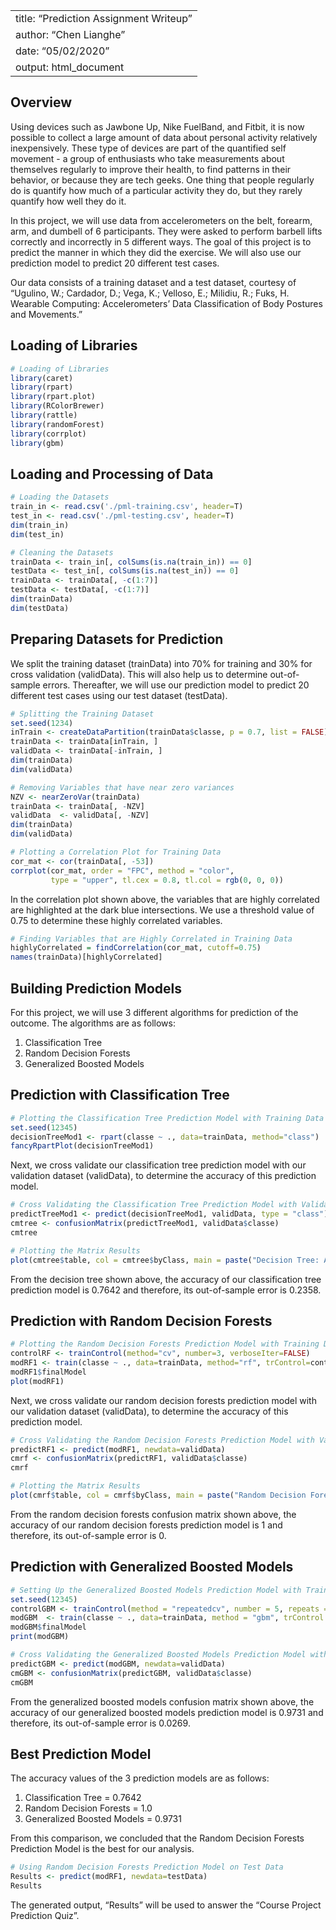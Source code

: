 
---
title: "Prediction Assignment Writeup"
author: "Chen Lianghe"
date: "05/02/2020"
output: html_document
---

## Overview

Using devices such as Jawbone Up, Nike FuelBand, and Fitbit, it is now possible to collect a large amount of data about personal activity relatively inexpensively. These type of devices are part of the quantified self movement - a group of enthusiasts who take measurements about themselves regularly to improve their health, to find patterns in their behavior, or because they are tech geeks. One thing that people regularly do is quantify how much of a particular activity they do, but they rarely quantify how well they do it.

In this project, we will use data from accelerometers on the belt, forearm, arm, and dumbell of 6 participants. They were asked to perform barbell lifts correctly and incorrectly in 5 different ways. The goal of this project is to predict the manner in which they did the exercise. We will also use our prediction model to predict 20 different test cases.

Our data consists of a training dataset and a test dataset, courtesy of "Ugulino, W.; Cardador, D.; Vega, K.; Velloso, E.; Milidiu, R.; Fuks, H. Wearable Computing: Accelerometers’ Data Classification of Body Postures and Movements.”

## Loading of Libraries

```r

# Loading of Libraries
library(caret)
library(rpart)
library(rpart.plot)
library(RColorBrewer)
library(rattle)
library(randomForest)
library(corrplot)
library(gbm)

```

## Loading and Processing of Data

```r

# Loading the Datasets
train_in <- read.csv('./pml-training.csv', header=T)
test_in <- read.csv('./pml-testing.csv', header=T)
dim(train_in)
dim(test_in)

```

```r

# Cleaning the Datasets
trainData <- train_in[, colSums(is.na(train_in)) == 0]
testData <- test_in[, colSums(is.na(test_in)) == 0]
trainData <- trainData[, -c(1:7)]
testData <- testData[, -c(1:7)]
dim(trainData)
dim(testData)

```

## Preparing Datasets for Prediction

We split the training dataset (trainData) into 70% for training and 30% for cross validation (validData). This will also help us to determine out-of-sample errors. Thereafter, we will use our prediction model to predict 20 different test cases using our test dataset (testData).

```r

# Splitting the Training Dataset
set.seed(1234)
inTrain <- createDataPartition(trainData$classe, p = 0.7, list = FALSE)
trainData <- trainData[inTrain, ]
validData <- trainData[-inTrain, ]
dim(trainData)
dim(validData)

```

```r

# Removing Variables that have near zero variances
NZV <- nearZeroVar(trainData)
trainData <- trainData[, -NZV]
validData  <- validData[, -NZV]
dim(trainData)
dim(validData)

```

```r

# Plotting a Correlation Plot for Training Data
cor_mat <- cor(trainData[, -53])
corrplot(cor_mat, order = "FPC", method = "color",
         type = "upper", tl.cex = 0.8, tl.col = rgb(0, 0, 0))

```

In the correlation plot shown above, the variables that are highly correlated are highlighted at the dark blue intersections. We use a threshold value of 0.75 to determine these highly correlated variables.

```r

# Finding Variables that are Highly Correlated in Training Data
highlyCorrelated = findCorrelation(cor_mat, cutoff=0.75)
names(trainData)[highlyCorrelated]

```

## Building Prediction Models

For this project, we will use 3 different algorithms for prediction of the outcome. The algorithms are as follows:

  1. Classification Tree
  2. Random Decision Forests
  3. Generalized Boosted Models

## Prediction with Classification Tree

```r

# Plotting the Classification Tree Prediction Model with Training Data
set.seed(12345)
decisionTreeMod1 <- rpart(classe ~ ., data=trainData, method="class")
fancyRpartPlot(decisionTreeMod1)

```

Next, we cross validate our classification tree prediction model with our validation dataset (validData), to determine the accuracy of this prediction model.

```r

# Cross Validating the Classification Tree Prediction Model with Validation Data
predictTreeMod1 <- predict(decisionTreeMod1, validData, type = "class")
cmtree <- confusionMatrix(predictTreeMod1, validData$classe)
cmtree

```

```r

# Plotting the Matrix Results
plot(cmtree$table, col = cmtree$byClass, main = paste("Decision Tree: Accuracy =", round(cmtree$overall['Accuracy'], 4)))

```

From the decision tree shown above, the accuracy of our classification tree prediction model is 0.7642 and therefore, its out-of-sample error is 0.2358.

## Prediction with Random Decision Forests

```r

# Plotting the Random Decision Forests Prediction Model with Training Data
controlRF <- trainControl(method="cv", number=3, verboseIter=FALSE)
modRF1 <- train(classe ~ ., data=trainData, method="rf", trControl=controlRF)
modRF1$finalModel
plot(modRF1)

```

Next, we cross validate our random decision forests prediction model with our validation dataset (validData), to determine the accuracy of this prediction model.

```r

# Cross Validating the Random Decision Forests Prediction Model with Validation Data
predictRF1 <- predict(modRF1, newdata=validData)
cmrf <- confusionMatrix(predictRF1, validData$classe)
cmrf

```

```r

# Plotting the Matrix Results
plot(cmrf$table, col = cmrf$byClass, main = paste("Random Decision Forests Confusion Matrix: Accuracy =", round(cmrf$overall['Accuracy'], 4)))

```

From the random decision forests confusion matrix shown above, the accuracy of our random decision forests prediction model is 1 and therefore, its out-of-sample error is 0.

## Prediction with Generalized Boosted Models

```r

# Setting Up the Generalized Boosted Models Prediction Model with Training Data
set.seed(12345)
controlGBM <- trainControl(method = "repeatedcv", number = 5, repeats = 1)
modGBM  <- train(classe ~ ., data=trainData, method = "gbm", trControl = controlGBM, verbose = FALSE)
modGBM$finalModel
print(modGBM)

```

```R

# Cross Validating the Generalized Boosted Models Prediction Model with Validation Data
predictGBM <- predict(modGBM, newdata=validData)
cmGBM <- confusionMatrix(predictGBM, validData$classe)
cmGBM

```

From the generalized boosted models confusion matrix shown above, the accuracy of our generalized boosted models prediction model is 0.9731 and therefore, its out-of-sample error is 0.0269.

## Best Prediction Model

The accuracy values of the 3 prediction models are as follows:

  1. Classification Tree = 0.7642
  2. Random Decision Forests = 1.0
  3. Generalized Boosted Models = 0.9731

From this comparison, we concluded that the Random Decision Forests Prediction Model is the best for our analysis.

```r

# Using Random Decision Forests Prediction Model on Test Data
Results <- predict(modRF1, newdata=testData)
Results

```

The generated output, "Results" will be used to answer the "Course Project Prediction Quiz".
